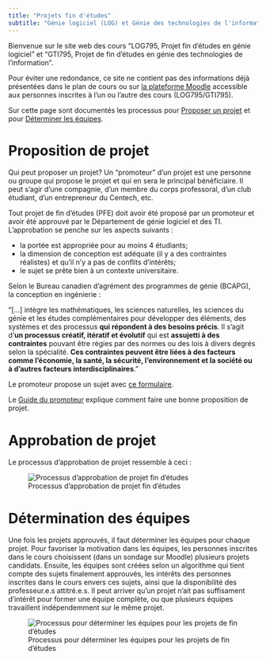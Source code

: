 ```yaml
---
title: "Projets fin d'études"
subtitle: "Génie logiciel (LOG) et Génie des technologies de l'information (GTI) de l'École de technologie supérieure (ÉTS)"
---
```


Bienvenue sur le site web des cours "LOG795, Projet fin d'études en génie logiciel" et "GTI795, Projet de fin d'études en génie des technologies de l'information". 

Pour éviter une redondance, ce site ne contient pas des informations déjà présentées dans le plan de cours ou sur [la plateforme Moodle](https://marketplace.visualstudio.com/items?itemName=yzhang.markdown-all-in-one) accessible aux personnes inscrites à l'un ou l'autre des cours (LOG795/GTI795). 

Sur cette page sont documentés les processus pour [Proposer un projet](#Proposer) et pour [Déterminer les équipes](#Determiner).

# Proposition de projet {#Proposer}

Qui peut proposer un projet? Un "promoteur" d'un projet est une personne ou groupe qui propose le projet et qui en sera le principal bénéficiaire.
Il peut s'agir d'une compagnie, d'un membre du corps professoral, d'un club étudiant, d'un entrepreneur du Centech, etc. 

Tout projet de fin d'études (PFE) doit avoir été proposé par un promoteur et avoir été approuvé par le Département de génie logiciel et des TI. L'approbation se penche sur les aspects suivants :

- la portée est appropriée pour au moins 4 étudiants; 
- la dimension de conception est adéquate (il y a des contraintes réalistes) et qu'il n'y a pas de conflits d'intérêts;
- le sujet se prête bien à un contexte universitaire.

::: {.callout-note appearance="simple"}
Selon le Bureau canadien d'agrément des programmes de génie (BCAPG), la conception en ingénierie :

"[...] intègre les mathématiques, les sciences naturelles, les sciences du génie et les études complémentaires pour développer des éléments, des systèmes et des processus **qui répondent à des besoins précis**. Il s'agit d'**un processus créatif, itératif et évolutif** qui est **assujetti à des contraintes** pouvant être régies par des normes ou des lois à divers degrés selon la spécialité. **Ces contraintes peuvent être liées à des facteurs comme l'économie, la santé, la sécurité, l'environnement et la société ou à d'autres facteurs interdisciplinaires**." 
:::

Le promoteur propose un sujet avec [ce formulaire](http://tiny.cc/prop-pfe-logti). 

<!-- Un projet de fin d'études est une activité de conception et d'apprentissage universitaire.
Pour certains PFE, des ententes de confidentialité et de cession de droits de propriété intellectuelle peuvent être exigées.
Avant de signer quoi que ce soit, tout.e.s les étudiant.e.s et les promoteurs (les partenaires industriels), le cas échéant, doivent lire et comprendre [ce document explicatif](https://docs.google.com/a/etsmtl.net/viewer?a=v&pid=sites&srcid=ZXRzbXRsLm5ldHxsb2c3OTUtZ3RpNzk1fGd4OjE5ZDAzZjM3M2I4NjI4NGE). -->

::: {.callout-tip appearance="simple"}
Le [Guide du promoteur](guidePromoteur.qmd) explique comment faire une bonne proposition de projet.
:::

# Approbation de projet

Le processus d'approbation de projet ressemble à ceci :

![Processus d'approbation de projet fin d'études](http://tiny.cc/pfelogti_proc_prop_svg)

# Détermination des équipes {#Determiner}

Une fois les projets approuvés, il faut déterminer les équipes pour chaque projet. 
Pour favoriser la motivation dans les équipes, les personnes inscrites dans le cours choisissent (dans un sondage sur Moodle) plusieurs projets candidats.
Ensuite, les équipes sont créées selon un algorithme qui tient compte des sujets finalement approuvés, les intérêts des personnes inscrites dans le cours envers ces sujets, ainsi que la disponibilité des professeur.e.s attitré.e.s.
Il peut arriver qu'un projet n'ait pas suffisament d'intérêt pour former une équipe complète, ou que plusieurs équipes travaillent indépendemment sur le même projet.

![Processus pour déterminer les équipes pour les projets de fin d'études](http://tiny.cc/pfelogti_proc_equpe_svg)